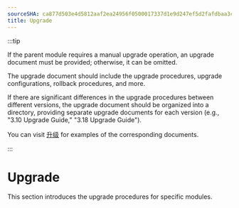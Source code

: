 ```yaml
---
sourceSHA: ca877d503e4d5812aaf2ea24956f0500017337d1e9d247ef5d2fafdbaa3cbd04
title: Upgrade
---
```


:::tip

If the parent module requires a manual upgrade operation, an upgrade document must be provided; otherwise, it can be omitted.

The upgrade document should include the upgrade procedures, upgrade configurations, rollback procedures, and more.

If there are significant differences in the upgrade procedures between different versions, the upgrade document should be organized into a directory, providing separate upgrade documents for each version (e.g., "3.10 Upgrade Guide," "3.18 Upgrade Guide").

You can visit [升级](https://product-doc-guide.alauda.cn/template/upgrade/example.html) for examples of the corresponding documents.

:::

# Upgrade

This section introduces the upgrade procedures for specific modules.
